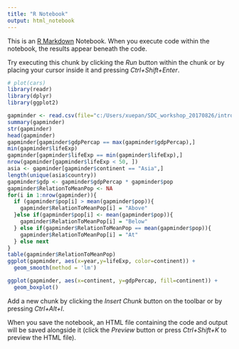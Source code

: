 ```yaml
---
title: "R Notebook"
output: html_notebook
---
```


This is an [R Markdown](http://rmarkdown.rstudio.com) Notebook. When you execute code within the notebook, the results appear beneath the code. 

Try executing this chunk by clicking the *Run* button within the chunk or by placing your cursor inside it and pressing *Ctrl+Shift+Enter*. 

```r
# plot(cars)
library(readr)
library(dplyr)
library(ggplot2)

gapminder <- read.csv(file="c:/Users/xuepan/SDC_workshop_20170826/intro-r-20170825/datasets/gapminder_backup.txt", header = TRUE, sep = '\t')
summary(gapminder)
str(gapminder)
head(gapminder)
gapminder[gapminder$gdpPercap == max(gapminder$gdpPercap),]
min(gapminder$lifeExp)
gapminder[gapminder$lifeExp == min(gapminder$lifeExp),]
nrow(gapminder[gapminder$lifeExp < 50, ])
asia <- gapminder[gapminder$continent == "Asia",]
length(unique(asia$country))
gapminder$gdp <- gapminder$gdpPercap * gapminder$pop
gapminder$RelationToMeanPop <- NA
for(i in 1:nrow(gapminder)){
  if (gapminder$pop[i] > mean(gapminder$pop)){
    gapminder$RelationToMeanPop[i] = "Above"
  }else if(gapminder$pop[i] <- mean(gapminder$pop)){
    gapminder$RelationToMeanPop[i] = "Below"
  } else if(gapminder$RelationToMeanPop == mean(gapminder$pop)){
    gapminder$RelationToMeanPop[i] = "At"
  } else next
}
table(gapminder$RelationToMeanPop)
ggplot(gapminder, aes(x=year,y=lifeExp, color=continent)) +
  geom_smooth(method = 'lm')

ggplot(gapminder, aes(x=continent, y=gdpPercap, fill=continent)) + 
  geom_boxplot()


```

Add a new chunk by clicking the *Insert Chunk* button on the toolbar or by pressing *Ctrl+Alt+I*.

When you save the notebook, an HTML file containing the code and output will be saved alongside it (click the *Preview* button or press *Ctrl+Shift+K* to preview the HTML file).
